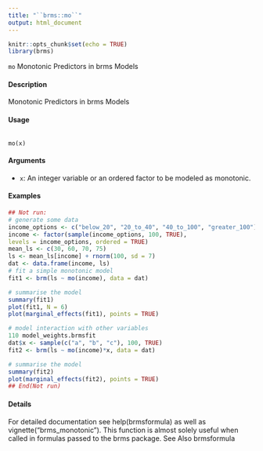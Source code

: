 ```yaml
---
title: "``brms::mo``"
output: html_document
---
```


```r
knitr::opts_chunk$set(echo = TRUE)
library(brms)
```
``mo`` Monotonic Predictors in brms Models

#### Description 
Monotonic Predictors in brms Models

#### Usage
<pre><code>
mo(x)
</code></pre>

#### Arguments

* ``x``: An integer variable or an ordered factor to be modeled as monotonic.


#### Examples
```r
## Not run:
# generate some data
income_options <- c("below_20", "20_to_40", "40_to_100", "greater_100")
income <- factor(sample(income_options, 100, TRUE),
levels = income_options, ordered = TRUE)
mean_ls <- c(30, 60, 70, 75)
ls <- mean_ls[income] + rnorm(100, sd = 7)
dat <- data.frame(income, ls)
# fit a simple monotonic model
fit1 <- brm(ls ~ mo(income), data = dat)
```

```r
# summarise the model
summary(fit1)
plot(fit1, N = 6)
plot(marginal_effects(fit1), points = TRUE)
```

```r
# model interaction with other variables
110 model_weights.brmsfit
dat$x <- sample(c("a", "b", "c"), 100, TRUE)
fit2 <- brm(ls ~ mo(income)*x, data = dat)
```

```r
# summarise the model
summary(fit2)
plot(marginal_effects(fit2), points = TRUE)
## End(Not run)
```
#### Details
For detailed documentation see help(brmsformula) as well as vignette("brms_monotonic").
This function is almost solely useful when called in formulas passed to the brms package.
See Also
brmsformula
